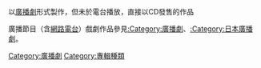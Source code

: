 以[[廣播劇|廣播劇]]形式製作，但未於電台播放，直接以CD發售的作品

廣播節目（含[[網路電台|網路電台]]）戲劇作品參見[[:Category:廣播劇|:Category:廣播劇]]、[[:Category:日本廣播劇|:Category:日本廣播劇]]。

[[Category:廣播劇|Category:廣播劇]]
[[Category:專輯種類|Category:專輯種類]]